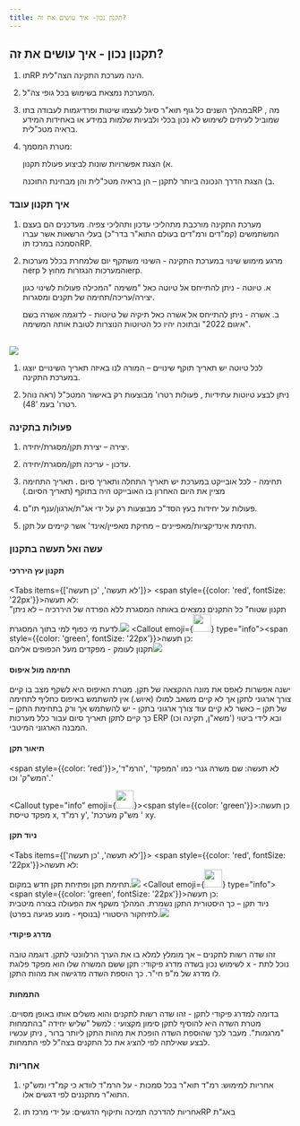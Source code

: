 ```yaml
---
title: תקנון נכון- איך עושים את זה?
---
```




## תקנון נכון - איך עושים את זה?

1)	תוRP הינה מערכת התקינה הצה"לית. 

2)	המערכת נמצאת בשימוש בכל גופי צה"ל. 

3)	במהלך השנים כל גוף תוא"ר סיגל לעצמו שיטות ופרדיגמות לעבודה בתוRP , מה שמוביל לעיתים לשימוש לא נכון בכלי ולבעיות שלמות במידע או באחידות המידע בראיה מטכ"לית. 

4)	מטרת המסמך: 

      א) הצגת אפשרויות שונות לביצוע פעולת תקנון. 

      ב) הצגת הדרך הנכונה ביותר לתקנן – הן בראיה מטכ"לית והן מבחינת התוכנה. 

### איך תקנון עובד

1) מערכת התקינה מורכבת מתהליכי עדכון ותהליכי צפיה. מעדכנים הם בעצם המשתמשים (קמ"דים ורמ"דים בעולם התוא"ר בדר"כ) בעלי הרשאות אשר עברו הסמכה במרכז תוRP. 

2) מרגע מימוש שינוי במערכת התקינה - השינוי משתקף יום שלמחרת בכלל מערכות הerp והמערכות הנגזרות  מחוץ לerp. 

   א. טיוטה -  ניתן להתייחס אל טיוטה כאל  "משימה "המכילה פעולות לשינוי כגון יצירה/עריכה/תחימה של תקנים ומסגרות. 

   ב.	אשרה  - ניתן להתייחס אל אשרה כאל תיקיה של טיוטות - לדוגמה אשרה בשם "איגום 
   2022" ובתוכה יהיו כל הטיוטות הנוצרות לטובת אותה המשימה. 

<br />
   
<img src={ashratyota.src} />

   1) לכל טיוטה יש תאריך תוקף שינויים – המורה לנו באיזה תאריך השינויים יוצגו במערכת התקינה. 

   2) ניתן לבצע טיוטות עתידיות , פעולות רטרו' מבוצעות רק באישור המטכ"ל (ראה נוהל רטרו' בעמ '48). 

### פעולות בתקינה

   1) יצירה – יצירת תקן/מסגרת/יחידה.  

   2) עדכון  - עריכה תקן/מסגרת/יחידה. 

   3) תחימה - לכל אובייקט במערכת יש תאריך התחלה ותאריך סיום . תאריך התחימה מציין את היום האחרון בו האובייקט היה בתוקף (תאריך הסיום.) 

   4) פעולות על יחידות בעץ הסד"כ מבוצעות רק על ידי אג"ת/ארגון/ענף תו"ם. 

   5) תחימת אינדיקציות/מאפיינים – מחיקת מאפיין/אינד' אשר קיימים על תקן. 

### עשה ואל תעשה בתקנון

#### תקנון עץ היררכי

<Tabs items={['לא תעשה', 'כן תעשה']}>
   <Tab><Callout type="error"><span style={{color: 'red', fontSize: '22px'}}>לא תעשה:<br /></span>"תקנון שטוח" כל התקנים נמצאים באותה המסגרת ללא הפרדה של היררכיה – לא ניתן לדעת מי כפוף למי בתוך המסגרת.<img src={flatteken.src} /></Callout></Tab>
   <Tab><Callout emoji={<img src={checkmark.src} width="32" height="32"/>} type="info"><span style={{color: 'green', fontSize: '22px'}}>כן תעשה:<br /></span>תקנון לעומק - מפקדים מעל הכפופים אליהם<img src={deepteken.src} /></Callout></Tab>
</Tabs>

#### תחימה מול איפוס

ישנה אפשרות לאפס את מונה ההקצאה של תקן. מטרת האיפוס היא לשקף מצב בו קיים צורך ארגוני לתקן אך לא קיים משאב למולו (איוש.) אין להשתמש באיפוס כחליף לתחימה של תקן – כאשר לא קיים עוד צורך ארגוני בתקן - יש להשתמש אך ורק בתחימת התקן – כך קיים לתקן תאריך סיום עבור כלל מערכות 
ERP (משא"ן, תקינה וכו') ובא לידי ביטוי המבנה הארגוני המיטבי. 


#### תיאור תקן

<Callout type="error"><span style={{color: 'red'}}>לא תעשה: </span>שם משרה גנרי כמו 'המפקד' ,'הרמ"ד', 'המש"ק' וכו.' </Callout>

<Callout type="info" emoji={<img src={checkmark.src} width="32" height="32"/>}><span style={{color: 'green'}}>כן תעשה: </span>מפקד טייסת x, רמ"ד y', 'מש"ק מערכת ' xy.</Callout>

#### ניוד תקן

<Tabs items={['לא תעשה', 'כן תעשה']}>
   <Tab><Callout type="error"><span style={{color: 'red', fontSize: '22px'}}>לא תעשה:<br /></span>תחימת תקן ופתיחת תקן חדש במקום.<img src={closeteken.src}/></Callout></Tab>
   <Tab><Callout emoji={<img src={checkmark.src} width="32" height="32"/>} type="info"><span style={{color: 'green', fontSize: '22px'}}>כן תעשה:<br /></span>ניוד תקן – כך היסטורית התקן נשמרת. המהלך משקף את הפעולה בצורה מיטבית לתיחקור היסטורי (בנוסף - מונע פגיעה בפרט).<img src={niudteken.src} /></Callout></Tab>
</Tabs>

#### מדרג פיקודי

זהו שדה רשות לתקנים – אך מומלץ למלא בו את הערך הרלוונטי לתקן. דוגמה טובה לשימוש נכון בשדה מדרג פיקודי: תקן ששם המשרה שלו הוא מפקד פלוגת x  - נוכל לתת לו מדרג של מ"פ חי"ר. כך הוספת השדה מדגישה את מהות התקן.   

#### התמחות

בדומה למדרג פיקודי לתקן - זהו שדה רשות לתקנים והוא משלים אותו באופן מסויים. מטרת השדה היא להוסיף לתקן סימון מקצועי : למשל  "שליש יחידה "בהתמחות "מרגמות". מעבר לכך שהוספת השדה הופכת את מהות התקן ליותר ברור , ניתן עכשיו לבצע שאילתה לפי להציג את כל התקנים בצה"ל לפי התמחות. 

### אחריות

1) אחריות למימוש: רמ"ד תוא"ר בכל סמכות  - על הרמ"ד לוודא כי קמ"די ומש"קי התוא"ר מתקננים לפי דגשים אלו. 

2) אחריות להדרכה תמיכה ותיקוף הדגשים: על ידי מרכז תוRP באג"ת   
